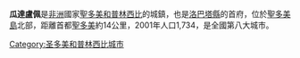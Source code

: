 {{Infobox settlement
|official_name          =瓜達盧佩
|other_name             =
|native_name            =  
|nickname               = 
|settlement_type        =
|motto                  =
|image_skyline          =
|imagesize              = 
|image_caption          =
|image_flag             = 
|flag_size              =
|image_seal             = 
|seal_size              =
|image_map              =
|mapsize                = 
|map_caption            = 
|pushpin_map            =Sao Tome and Principe
|pushpin_label_position =bottom
|pushpin_mapsize=
|pushpin_map_caption    =
|coordinates_display    =inline,title
|coordinates_region     =ST
|subdivision_type       =國家
|subdivision_name       ={{flag|São Tomé and Príncipe}}
|subdivision_type1      =縣
|subdivision_name1      =[[洛巴塔縣|洛巴塔縣]]
|subdivision_type2      =
|subdivision_name2      =
|subdivision_type3      =
|subdivision_name3      =
|government_footnotes   =
|government_type        =
|leader_title           =
|leader_name            =
|established_title      =  
|established_date       = 
|area_magnitude         = 
|unit_pref                =Imperial 
|area_footnotes           =
|area_total_km2           =
|area_land_km2            = 
|population_as_of               =2001
|population_footnotes           =
|population_note                =
|population_total               =1734
|population_density_km2         =
|timezone1               = UTC
|utc_offset1             = +0
| timezone1_DST           =
| utc_offset1_DST         = 
|latd=0|latm=21|lats=33 |latNS=N
|longd=6|longm=33|longs=6|longEW=E
|elevation_footnotes    = 
|elevation_m            = 
|elevation_ft           = 
|postal_code_type       = 
|postal_code            =
|area_code              =
|blank_name             =
|blank_info             =
|website                = 
|footnotes              = 
}}

'''瓜達盧佩'''是[[非洲|非洲]]國家[[聖多美和普林西比|聖多美和普林西比]]的城鎮，也是[[洛巴塔縣|洛巴塔縣]]的首府，位於[[聖多美島|聖多美島]]北部，距離首都[[聖多美|聖多美]]約14公里，2001年人口1,734，是全國第八大城市。


[[Category:圣多美和普林西比城市|Category:圣多美和普林西比城市]]


{{SaoTomePrincipe-stub}}
